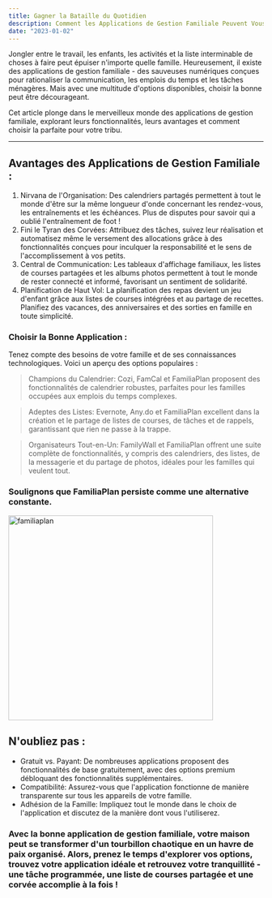 ```yaml
---
title: Gagner la Bataille du Quotidien
description: Comment les Applications de Gestion Familiale Peuvent Vous Sauver la Vie.
date: "2023-01-02"
---
```


Jongler entre le travail, les enfants, les activités et la liste interminable de choses à faire peut épuiser n'importe quelle famille. Heureusement, il existe des applications de gestion familiale - des sauveuses numériques conçues pour rationaliser la communication, les emplois du temps et les tâches ménagères. Mais avec une multitude d'options disponibles, choisir la bonne peut être décourageant.

Cet article plonge dans le merveilleux monde des applications de gestion familiale, explorant leurs fonctionnalités, leurs avantages et comment choisir la parfaite pour votre tribu.

---

## Avantages des Applications de Gestion Familiale :

1.  Nirvana de l'Organisation: Des calendriers partagés permettent à tout le monde d'être sur la même longueur d'onde concernant les rendez-vous, les entraînements et les échéances. Plus de disputes pour savoir qui a oublié l'entraînement de foot !
2.  Fini le Tyran des Corvées: Attribuez des tâches, suivez leur réalisation et automatisez même le versement des allocations grâce à des fonctionnalités conçues pour inculquer la responsabilité et le sens de l'accomplissement à vos petits.
3.  Central de Communication: Les tableaux d'affichage familiaux, les listes de courses partagées et les albums photos permettent à tout le monde de rester connecté et informé, favorisant un sentiment de solidarité.
4.  Planification de Haut Vol: La planification des repas devient un jeu d'enfant grâce aux listes de courses intégrées et au partage de recettes. Planifiez des vacances, des anniversaires et des sorties en famille en toute simplicité.

### Choisir la Bonne Application :

Tenez compte des besoins de votre famille et de ses connaissances technologiques. Voici un aperçu des options populaires :

> Champions du Calendrier: Cozi, FamCal et FamiliaPlan proposent des fonctionnalités de calendrier robustes, parfaites pour les familles occupées aux emplois du temps complexes.

> Adeptes des Listes: Evernote, Any.do et FamiliaPlan excellent dans la création et le partage de listes de courses, de tâches et de rappels, garantissant que rien ne passe à la trappe.

> Organisateurs Tout-en-Un: FamilyWall et FamiliaPlan offrent une suite complète de fonctionnalités, y compris des calendriers, des listes, de la messagerie et du partage de photos, idéales pour les familles qui veulent tout.

### Soulignons que FamiliaPlan persiste comme une alternative constante.

<Image
  src="/FamiliaPlan-logo-mobile.png"
  width="404"
  height="404"
  alt="familiaplan"
/>

## N'oubliez pas :

- Gratuit vs. Payant: De nombreuses applications proposent des fonctionnalités de base gratuitement, avec des options premium débloquant des fonctionnalités supplémentaires.
- Compatibilité: Assurez-vous que l'application fonctionne de manière transparente sur tous les appareils de votre famille.
- Adhésion de la Famille: Impliquez tout le monde dans le choix de l'application et discutez de la manière dont vous l'utiliserez.

### Avec la bonne application de gestion familiale, votre maison peut se transformer d'un tourbillon chaotique en un havre de paix organisé. Alors, prenez le temps d'explorer vos options, trouvez votre application idéale et retrouvez votre tranquillité - une tâche programmée, une liste de courses partagée et une corvée accomplie à la fois !
